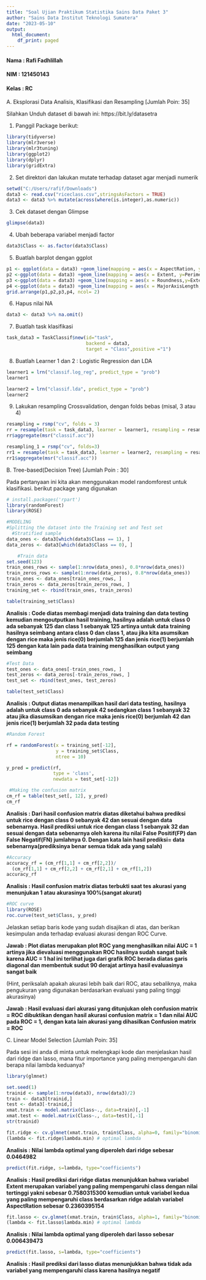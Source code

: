 ---
title: "Soal Ujian Praktikum Statistika Sains Data Paket 3"
author: "Sains Data Institut Teknologi Sumatera"
date: "2023-05-10"
output:
  html_document:
    df_print: paged
---

#### Nama : Rafi Fadhlillah
#### NIM : 121450143
#### Kelas : RC

A. Eksplorasi Data Analisis, Klasifikasi dan Resampling [Jumlah Poin: 35]

Silahkan Unduh dataset di bawah ini:
https://bit.ly/datasetra


1. Panggil Package berikut:
```{r}
library(tidyverse)
library(mlr3verse)
library(mlr3tuning)
library(ggplot2)
library(dplyr)
library(gridExtra)
```

2. Set direktori dan lakukan mutate terhadap dataset agar menjadi numerik
```{r}
setwd("C:/Users/rafif/Downloads")
data3 <- read.csv("riceclass.csv",stringsAsFactors = TRUE)
data3 <- data3 %>% mutate(across(where(is.integer),as.numeric))
```

3. Cek dataset dengan Glimpse
```{r}
glimpse(data3)
```

4. Ubah beberapa variabel menjadi factor
```{r}
data3$Class <- as.factor(data3$Class)

```

5. Buatlah barplot dengan ggplot
```{r}
p1 <- ggplot(data = data3) +geom_line(mapping = aes(x = AspectRation, y = Area))
p2 <-ggplot(data = data3) +geom_line(mapping = aes(x = Extent, y=Perimeter ))
p3 <-ggplot(data = data3) +geom_line(mapping = aes(x = Roundness,y=Extent)) 
p4 <-ggplot(data = data3) +geom_line(mapping = aes(x = MajorAxisLength, y=MinorAxisLength)) 
grid.arrange(p1,p2,p3,p4, ncol= 2)
```

6. Hapus nilai NA
```{r}
data3 <- data3 %>% na.omit()
```


7. Buatlah task klasifikasi
```{r}
task_data3 = TaskClassif$new(id="task",
                             backend = data3,
                             target = "Class",positive ="1")
```

8. Buatlah Learner 1 dan 2 : Logistic Regression dan LDA
```{r}
learner1 = lrn("classif.log_reg", predict_type = "prob")
learner1
```

```{r}
learner2 = lrn("classif.lda", predict_type = "prob")
learner2
```
9. Lakukan resampling Crossvalidation, dengan folds bebas (misal, 3 atau 4)

```{r}
resampling = rsmp("cv", folds = 3)
rr = resample(task = task_data3, learner = learner1, resampling = resampling)
rr$aggregate(msr("classif.acc"))
```
```{r}
resampling_1 = rsmp("cv", folds=3)
rr1 = resample(task = task_data3, learner = learner2, resampling = resampling_1)
rr1$aggregate(msr("classif.acc"))
```

B. Tree-based(Decision Tree) [Jumlah Poin : 30]

Pada pertanyaan ini kita akan menggunakan model randomforest untuk klasifikasi. berikut package yang digunakan

```{r}
# install.packages('rpart')
library(randomForest)
library(ROSE)
```

```{r}
#MODELING
#Splitting the dataset into the Training set and Test set
  #Stratified sample
data_ones <- data3[which(data3$Class == 1), ]
data_zeros <- data3[which(data3$Class == 0), ]

    #Train data
set.seed(123)
train_ones_rows <- sample(1:nrow(data_ones), 0.8*nrow(data_ones))
train_zeros_rows <- sample(1:nrow(data_zeros), 0.8*nrow(data_ones))
train_ones <- data_ones[train_ones_rows, ]  
train_zeros <- data_zeros[train_zeros_rows, ]
training_set <- rbind(train_ones, train_zeros)

table(training_set$Class)
```

**Analisis : Code diatas membagi menjadi data training dan data testing kemudian mengoutputkan hasil training, hasilnya adalah untuk class 0 ada sebanyak 125 dan class 1 sebanyak 125 artinya untuk data training hasilnya seimbang antara class 0 dan class 1, atau jika kita asumsikan dengan rice maka jenis rice(0) berjumlah  125 dan jenis rice(1) berjumlah 125 dengan kata lain pada data training menghasilkan output yang seimbang**

```{r}
#Test Data
test_ones <- data_ones[-train_ones_rows, ]
test_zeros <- data_zeros[-train_zeros_rows, ]
test_set <- rbind(test_ones, test_zeros)

table(test_set$Class)
```

**Analisis : Output diatas menampilkan hasil dari data testing, hasilnya adalah untuk class 0 ada sebanyak 42 sedangkan class 1 sebanyak 32 atau jika diasumsikan dengan rice maka jenis rice(0) berjumlah 42 dan jenis rice(1) berjumlah 32 pada data testing**

```{r}
#Random Forest

rf = randomForest(x = training_set[-12],
                  y = training_set$Class,
                  ntree = 10)
```

```{r}
y_pred = predict(rf, 
                 type = 'class', 
                 newdata = test_set[-12])
```


```{r}
 #Making the confusion matrix
cm_rf = table(test_set[, 12], y_pred)
cm_rf
```

**Analisis : Dari hasil confusion matrix diatas diketahui bahwa prediksi untuk rice dengan class 0 sebanyak 42 dan sesuai dengan data sebenarnya. Hasil prediksi untuk rice dengan class 1 sebanyak 32 dan sesuai dengan data sebenarnya oleh karena itu nilai False Positif(FP) dan False Negatif(FN) jumlahnya 0. Dengan kata lain hasil prediksi= data sebenarnya(prediksinya benar semua tidak ada yang salah)**

```{r}
#Accuracy
accuracy_rf = (cm_rf[1,1] + cm_rf[2,2])/
  (cm_rf[1,1] + cm_rf[2,2] + cm_rf[2,1] + cm_rf[1,2])
accuracy_rf
```
**Analisis : Hasil confusion matrix diatas terbukti saat tes akurasi yang menunjukan 1 atau akurasinya 100%(sangat akurat)**
```{r}
#ROC curve
library(ROSE)
roc.curve(test_set$Class, y_pred)
```

Jelaskan setiap baris kode yang sudah disajikan di atas, dan berikan kesimpulan anda terhadap evaluasi akurasi dengan ROC Curve.

**Jawab : Plot diatas merupakan plot ROC yang menghasilkan nilai AUC = 1 artinya jika dievaluasi menggunakan ROC hasilnya sudah sangat baik karena AUC = 1 hal ini terlihat juga dari grafik ROC berada diatas garis diagonal dan membentuk sudut 90 derajat artinya hasil evaluasinya sangat baik** 

(Hint, periksalah apakah akurasi lebih baik dari ROC, atau sebaliknya, maka pengukuran yang digunakan berdasarkan evaluasi yang paling tinggi akurasinya)

**Jawab : Hasil evaluasi dari akurasi yang ditunjukan oleh confusion matrix = ROC dibuktikan dengan hasil akurasi confusion matrix = 1 dan nilai AUC pada ROC = 1, dengan kata lain akurasi yang dihasilkan Confusion matrix = ROC**


C. Linear Model Selection [Jumlah Poin: 35]

Pada sesi ini anda di minta untuk melengkapi kode dan menjelaskan hasil dari ridge dan lasso, mana fitur importance yang paling mempengaruhi dan berapa nilai lambda keduanya?

```{r}
library(glmnet)
```


```{r}
set.seed(1)
trainid <- sample(1:nrow(data3), nrow(data3)/2)
train <- data3[trainid,]
test <- data3[-trainid,]
xmat.train <- model.matrix(Class~., data=train)[,-1]
xmat.test <- model.matrix(Class~., data=test)[,-1]
str(trainid)
```
```{r}
fit.ridge <- cv.glmnet(xmat.train, train$Class, alpha=0, family="binomial")
(lambda <- fit.ridge$lambda.min) # optimal lambda
```

**Analisis : Nilai lambda optimal yang diperoleh dari ridge sebesar 0.0464982**

```{r}
predict(fit.ridge, s=lambda, type="coefficients")
```

**Analisis : Hasil prediksi dari ridge diatas menunjukkan bahwa variabel Extent merupakan variabel yang paling mempengaruhi class dengan nilai tertinggi yakni sebesar 0.7580315300 kemudian untuk variabel kedua yang paling mempengaruhi class berdasarkan ridge adalah variabel AspectRation sebesar 0.2360395154**

```{r}
fit.lasso <- cv.glmnet(xmat.train, train$Class, alpha=1, family="binomial")
(lambda <- fit.lasso$lambda.min) # optimal lambda
```

**Analisis : Nilai lambda optimal yang diperoleh dari lasso sebesar 0.006439473**

```{r}
predict(fit.lasso, s=lambda, type="coefficients")
```

**Analisis : Hasil prediksi dari lasso diatas menunjukkan bahwa tidak ada variabel yang mempengaruhi class karena hasilnya negatif** 
